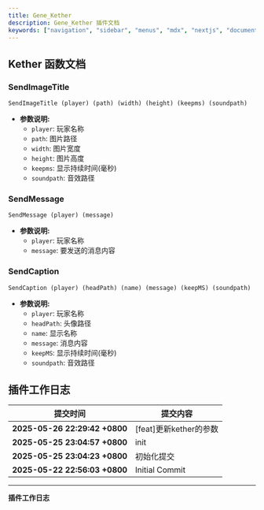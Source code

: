 ```yaml
---
title: Gene_Kether
description: Gene_Kether 插件文档
keywords: ["navigation", "sidebar", "menus", "mdx", "nextjs", "documents"]
---
```



## Kether 函数文档

### SendImageTitle
```
SendImageTitle (player) (path) (width) (height) (keepms) (soundpath)
```
- **参数说明:**
  - `player`: 玩家名称
  - `path`: 图片路径
  - `width`: 图片宽度
  - `height`: 图片高度
  - `keepms`: 显示持续时间(毫秒)
  - `soundpath`: 音效路径

### SendMessage
```
SendMessage (player) (message)
```
- **参数说明:**
  - `player`: 玩家名称
  - `message`: 要发送的消息内容

### SendCaption
```
SendCaption (player) (headPath) (name) (message) (keepMS) (soundpath)
```
- **参数说明:**
  - `player`: 玩家名称
  - `headPath`: 头像路径
  - `name`: 显示名称
  - `message`: 消息内容
  - `keepMS`: 显示持续时间(毫秒)
  - `soundpath`: 音效路径


## 插件工作日志

| 提交时间                              | 提交内容                                                                          |
|--------------------------------------|---------------------------------------------------------------------------------|
| **2025-05-26 22:29:42 +0800** | [feat]更新kether的参数 |
| **2025-05-25 23:04:57 +0800** | init |
| **2025-05-25 23:04:23 +0800** | 初始化提交 |
| **2025-05-22 22:56:03 +0800** | Initial Commit |

---
**插件工作日志**

